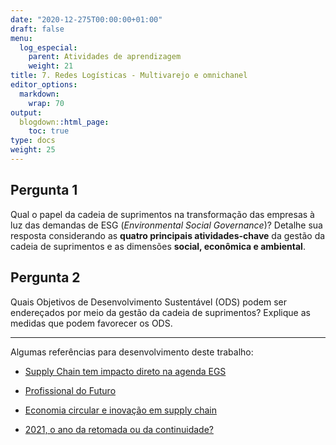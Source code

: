 ```yaml
---
date: "2020-12-275T00:00:00+01:00"
draft: false
menu:
  log_especial:
    parent: Atividades de aprendizagem
    weight: 21
title: 7. Redes Logísticas - Multivarejo e omnichanel
editor_options: 
  markdown: 
    wrap: 70
output: 
  blogdown::html_page:
    toc: true
type: docs
weight: 25
---
```



## Pergunta 1

Qual o papel da cadeia de suprimentos na transformação das empresas à luz das demandas de ESG (_Environmental Social Governance_)? Detalhe sua resposta considerando as **quatro principais atividades-chave** da gestão da cadeia de suprimentos e as dimensões **social, econômica e ambiental**.

## Pergunta 2

Quais Objetivos de Desenvolvimento Sustentável (ODS) podem ser endereçados por meio da gestão da cadeia de suprimentos? Explique as medidas que podem favorecer os ODS.  

<hr>

Algumas referências para desenvolvimento deste trabalho: 

- [Supply Chain tem impacto direto na agenda EGS](https://revistamundologistica.com.br/artigos/supply-chain-tem-impacto-direto-na-agenda-esg)

- [Profissional do Futuro](https://revistamundologistica.com.br/blog/luis/8-competencias-essenciais-ao-profissional-de-logistica-em-2025)

- [Economia circular e inovação em supply chain](https://github.com/retaoliveira/relements/raw/main/texto/circular.pdf)

- [2021, o ano da retomada ou da continuidade?](https://github.com/retaoliveira/relements/raw/main/texto/future.pdf)

